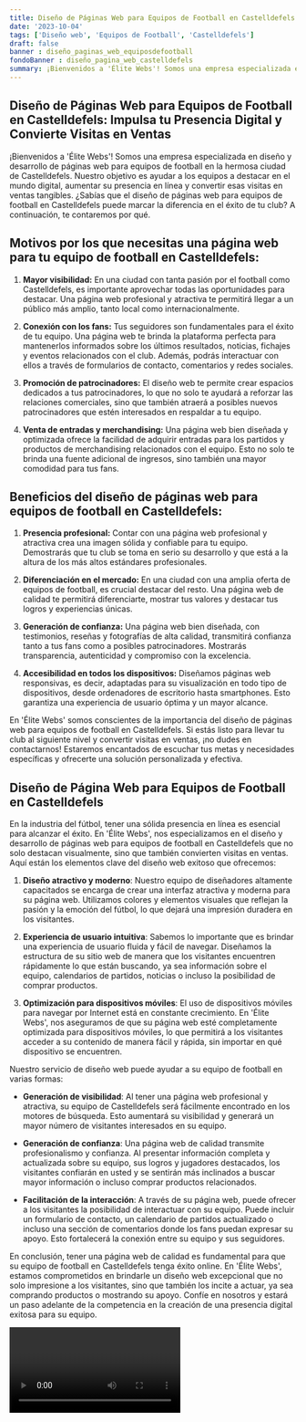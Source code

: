 ```yaml
---
title: Diseño de Páginas Web para Equipos de Football en Castelldefels
date: '2023-10-04'
tags: ['Diseño web', 'Equipos de Football', 'Castelldefels']
draft: false
banner : diseño_paginas_web_equiposdefootball
fondoBanner : diseño_pagina_web_castelldefels
summary: ¡Bienvenidos a 'Élite Webs'! Somos una empresa especializada en diseño y desarrollo de páginas web para equipos de football en la hermosa ciudad de Castelldefels. Nuestro objetivo es ayudar a los equipos a destacar en el mundo digital, aumentar su presencia en línea y convertir esas visitas en ventas tangibles. ¿Sabías que el diseño de páginas web para equipos de football en Castelldefels puede marcar la diferencia en el éxito de tu club? A continuación, te contaremos por qué.
---
```


## Diseño de Páginas Web para Equipos de Football en Castelldefels: Impulsa tu Presencia Digital y Convierte Visitas en Ventas

¡Bienvenidos a 'Élite Webs'! Somos una empresa especializada en diseño y desarrollo de páginas web para equipos de football en la hermosa ciudad de Castelldefels. Nuestro objetivo es ayudar a los equipos a destacar en el mundo digital, aumentar su presencia en línea y convertir esas visitas en ventas tangibles. ¿Sabías que el diseño de páginas web para equipos de football en Castelldefels puede marcar la diferencia en el éxito de tu club? A continuación, te contaremos por qué.

## Motivos por los que necesitas una página web para tu equipo de football en Castelldefels:

1. **Mayor visibilidad:** En una ciudad con tanta pasión por el football como Castelldefels, es importante aprovechar todas las oportunidades para destacar. Una página web profesional y atractiva te permitirá llegar a un público más amplio, tanto local como internacionalmente.

2. **Conexión con los fans:** Tus seguidores son fundamentales para el éxito de tu equipo. Una página web te brinda la plataforma perfecta para mantenerlos informados sobre los últimos resultados, noticias, fichajes y eventos relacionados con el club. Además, podrás interactuar con ellos a través de formularios de contacto, comentarios y redes sociales.

3. **Promoción de patrocinadores:** El diseño web te permite crear espacios dedicados a tus patrocinadores, lo que no solo te ayudará a reforzar las relaciones comerciales, sino que también atraerá a posibles nuevos patrocinadores que estén interesados en respaldar a tu equipo.

4. **Venta de entradas y merchandising:** Una página web bien diseñada y optimizada ofrece la facilidad de adquirir entradas para los partidos y productos de merchandising relacionados con el equipo. Esto no solo te brinda una fuente adicional de ingresos, sino también una mayor comodidad para tus fans.

## Beneficios del diseño de páginas web para equipos de football en Castelldefels:

1. **Presencia profesional:** Contar con una página web profesional y atractiva crea una imagen sólida y confiable para tu equipo. Demostrarás que tu club se toma en serio su desarrollo y que está a la altura de los más altos estándares profesionales.

2. **Diferenciación en el mercado:** En una ciudad con una amplia oferta de equipos de football, es crucial destacar del resto. Una página web de calidad te permitirá diferenciarte, mostrar tus valores y destacar tus logros y experiencias únicas.

3. **Generación de confianza:** Una página web bien diseñada, con testimonios, reseñas y fotografías de alta calidad, transmitirá confianza tanto a tus fans como a posibles patrocinadores. Mostrarás transparencia, autenticidad y compromiso con la excelencia.

4. **Accesibilidad en todos los dispositivos:** Diseñamos páginas web responsivas, es decir, adaptadas para su visualización en todo tipo de dispositivos, desde ordenadores de escritorio hasta smartphones. Esto garantiza una experiencia de usuario óptima y un mayor alcance.

En 'Élite Webs' somos conscientes de la importancia del diseño de páginas web para equipos de football en Castelldefels. Si estás listo para llevar tu club al siguiente nivel y convertir visitas en ventas, ¡no dudes en contactarnos! Estaremos encantados de escuchar tus metas y necesidades específicas y ofrecerte una solución personalizada y efectiva.

<GifSeo />

<Cta />

## Diseño de Página Web para Equipos de Football en Castelldefels

En la industria del fútbol, tener una sólida presencia en línea es esencial para alcanzar el éxito. En 'Élite Webs', nos especializamos en el diseño y desarrollo de páginas web para equipos de football en Castelldefels que no solo destacan visualmente, sino que también convierten visitas en ventas. Aquí están los elementos clave del diseño web exitoso que ofrecemos:

1. **Diseño atractivo y moderno**: Nuestro equipo de diseñadores altamente capacitados se encarga de crear una interfaz atractiva y moderna para su página web. Utilizamos colores y elementos visuales que reflejan la pasión y la emoción del fútbol, lo que dejará una impresión duradera en los visitantes.

2. **Experiencia de usuario intuitiva**: Sabemos lo importante que es brindar una experiencia de usuario fluida y fácil de navegar. Diseñamos la estructura de su sitio web de manera que los visitantes encuentren rápidamente lo que están buscando, ya sea información sobre el equipo, calendarios de partidos, noticias o incluso la posibilidad de comprar productos.

3. **Optimización para dispositivos móviles**: El uso de dispositivos móviles para navegar por Internet está en constante crecimiento. En 'Élite Webs', nos aseguramos de que su página web esté completamente optimizada para dispositivos móviles, lo que permitirá a los visitantes acceder a su contenido de manera fácil y rápida, sin importar en qué dispositivo se encuentren.

Nuestro servicio de diseño web puede ayudar a su equipo de football en varias formas:

- **Generación de visibilidad**: Al tener una página web profesional y atractiva, su equipo de Castelldefels será fácilmente encontrado en los motores de búsqueda. Esto aumentará su visibilidad y generará un mayor número de visitantes interesados en su equipo.

- **Generación de confianza**: Una página web de calidad transmite profesionalismo y confianza. Al presentar información completa y actualizada sobre su equipo, sus logros y jugadores destacados, los visitantes confiarán en usted y se sentirán más inclinados a buscar mayor información o incluso comprar productos relacionados.

- **Facilitación de la interacción**: A través de su página web, puede ofrecer a los visitantes la posibilidad de interactuar con su equipo. Puede incluir un formulario de contacto, un calendario de partidos actualizado o incluso una sección de comentarios donde los fans puedan expresar su apoyo. Esto fortalecerá la conexión entre su equipo y sus seguidores.

En conclusión, tener una página web de calidad es fundamental para que su equipo de football en Castelldefels tenga éxito online. En 'Élite Webs', estamos comprometidos en brindarle un diseño web excepcional que no solo impresione a los visitantes, sino que también los incite a actuar, ya sea comprando productos o mostrando su apoyo. Confíe en nosotros y estará un paso adelante de la competencia en la creación de una presencia digital exitosa para su equipo.

<Video />

<CtaBot job='Equipos de Football' city='Castelldefels'/>

<Gmaps query='Castelldefels+españa+maps' />